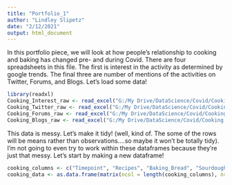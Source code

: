 ```yaml
---
title: "Portfolio_1"
author: "Lindley Slipetz"
date: "2/12/2021"
output: html_document
---
```


In this portfolio piece, we will look at how people's relationship to cooking and baking has changed pre- and during Covid. There are four spreadsheets in this file. The first is interest in the activity as determined by google trends. The final three are number of mentions of the activities on Twitter, Forums, and Blogs. Let's load some data! 

```r
library(readxl)
Cooking_Interest_raw <- read_excel("G:/My Drive/DataScience/Covid/Cooking.xlsx", sheet = 1)
Cooking_Twitter_raw <- read_excel("G:/My Drive/DataScience/Covid/Cooking.xlsx", sheet = 2)
Cooking_Forums_raw <- read_excel("G:/My Drive/DataScience/Covid/Cooking.xlsx", sheet = 3)
Cooking_Blogs_raw <- read_excel("G:/My Drive/DataScience/Covid/Cooking.xlsx", sheet = 4)
```

This data is messy. Let's make it tidy! (well, kind of. The some of the rows will be means rather than observations....so maybe it won't be totally tidy). I'm not going to even try to work within these dataframes because they're just that messy. Let's start by making a new dataframe! 

```r
cooking_columns <- c("Timepoint", "Recipes", "Baking_Bread", "Sourdough", "Cooking_directions", "Cook")
cooking_data <- as.data.frame(matrix(ncol = length(cooking_columns), nrow=0, dimnames = list(NULL,cooking_columns)) )
```